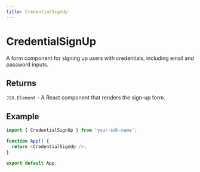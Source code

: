 ```yaml
---
title: CredentialSignUp
---
```


# CredentialSignUp

A form component for signing up users with credentials, including email and password inputs.

## Returns

`JSX.Element` - A React component that renders the sign-up form.

## Example

```typescript
import { CredentialSignUp } from 'your-sdk-name';

function App() {
  return <CredentialSignUp />;
}

export default App;
```